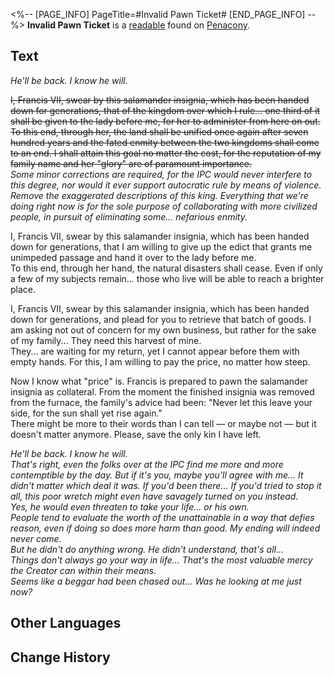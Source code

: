 <%-- [PAGE_INFO]
PageTitle=#Invalid Pawn Ticket#
[END_PAGE_INFO] --%>
{{Readable Infobox
|id           = 371
|partIds      = 190666
|title        = 
|image        = Item Penacony Readable 1.png
|world        = Penacony
|parts        = 1
|author       = <!--to be added-->
|description  = It documents one of Jade's unfinished deals.
|part1        = Invalid Pawn Ticket
|source1      = {{cx|Source missing}}
|characters   = 
|factions     = Interastral Peace Corporation
}}
'''Invalid Pawn Ticket''' is a [[readable]] found on [[Penacony]].
<!--
==Location==
{{Map Embed|<map name>|<marker id>}}
-->
==Text==
''He'll be back. I know he will.''

<s>I, Francis VII, swear by this salamander insignia, which has been handed down for generations, that of the kingdom over which I rule... one third of it shall be given to the lady before me, for her to administer from here on out.</s><br /><s>To this end, through her, the land shall be unified once again after seven hundred years and the fated enmity between the two kingdoms shall come to an end. I shall attain this goal no matter the cost, for the reputation of my family name and her "glory" are of paramount importance.</s><br />''Some minor corrections are required, for the IPC would never interfere to this degree, nor would it ever support autocratic rule by means of violence. Remove the exaggerated descriptions of this king. Everything that we're doing right now is for the sole purpose of collaborating with more civilized people, in pursuit of eliminating some... nefarious enmity.''

I, Francis VII, swear by this salamander insignia, which has been handed down for generations, that I am willing to give up the edict that grants me unimpeded passage and hand it over to the lady before me.<br />
To this end, through her hand, the natural disasters shall cease. Even if only a few of my subjects remain... those who live will be able to reach a brighter place.

I, Francis VII, swear by this salamander insignia, which has been handed down for generations, and plead for you to retrieve that batch of goods. I am asking not out of concern for my own business, but rather for the sake of my family... They need this harvest of mine.<br />
They... are waiting for my return, yet I cannot appear before them with empty hands. For this, I am willing to pay the price, no matter how steep.

Now I know what "price" is. Francis is prepared to pawn the salamander insignia as collateral. From the moment the finished insignia was removed from the furnace, the family's advice had been: "Never let this leave your side, for the sun shall yet rise again."<br />
There might be more to their words than I can tell &mdash; or maybe not &mdash; but it doesn't matter anymore. Please, save the only kin I have left.

''He'll be back. I know he will.''<br />
''That's right, even the folks over at the IPC find me more and more contemptible by the day. But if it's you, maybe you'll agree with me... It didn't matter which deal it was. If you'd been there... If you'd tried to stop it all, this poor wretch might even have savagely turned on you instead.''<br />
''Yes, he would even threaten to take your life... or his own.''<br />
''People tend to evaluate the worth of the unattainable in a way that defies reason, even if doing so does more harm than good. My ending will indeed never come.''<br />
''But he didn't do anything wrong. He didn't understand, that's all...''<br />
''Things don't always go your way in life... That's the most valuable mercy the Creator can within their means.''<br />
''Seems like a beggar had been chased out... Was he looking at me just now?''

<!--
==Trivia==
* 
-->
==Other Languages==
{{Other Languages
|en   = Invalid Pawn Ticket
|zhs  = 作废的当票
|zht  = 作廢的當票
|ja   = 無効になった質札
|ko   = 무효한 전당표
|es   = Boleto de empeño no válido
|fr   = Reçu de prêt sur gage invalidé
|ru   = Недействительная закладная
|th   = ตั๋วจำนำที่เป็นโมฆะ
|vi   = Giấy Cầm Đồ Hết Hiệu Lực
|de   = Ungültiger Pfandschein
|id   = Surat Gadai yang Sudah Tidak Berlaku
|pt   = Bilhete de Penhora Inválido
}}

==Change History==
{{Change History|2.3}}